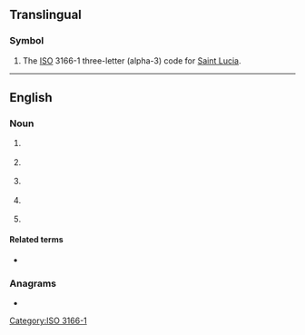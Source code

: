 ==Translingual==

===Symbol===
{{head|mul|symbol}}
# The [[ISO]] 3166-1 three-letter (alpha-3) code for [[Saint Lucia]].

[[Category:ISO 3166-1]]

----

==English==

===Noun===
{{en-noun|~}}

# {{lb|en|electronics|countable}} {{initialism of|logic cell array}}
# {{lb|en|aviation|countable}} {{initialism of|lang=en|large commercial aircraft}}
# {{lb|en|biology|paleontology|countable}} {{initialism of|lang=en|w:last common ancestor}}
# {{lb|en|pathology|uncountable}} {{initialism of|lang=en|w:Leber's congenital amaurosis}}
# {{lb|en|pathology}} {{initialism of|lang=en|w:Leucocyte common antigen}}

====Related terms====
{{sense|last common ancestor}}
* {{l|en|LUCA}}

===Anagrams===
* {{anagrams|en|a=acl|ACL|CLA|Cal|Cal.|LAC|Lac|alc|cal|lac}}